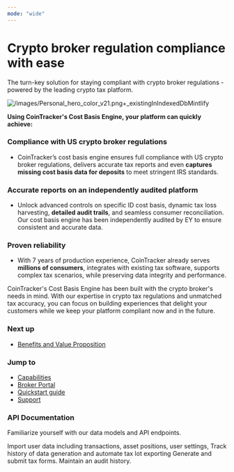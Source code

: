 ```yaml
---
mode: "wide"
---
```


# **Crypto broker regulation compliance with ease**

The turn-key solution for staying compliant with crypto broker regulations - powered by the leading crypto tax platform.

![/images/Personal_hero_color_v21.png+\_existingInIndexedDbMintlify](/images/Personal_hero_color_v21.png)

**Using CoinTracker's Cost Basis Engine, your platform can quickly achieve:**

### **Compliance with US crypto broker regulations**

- CoinTracker’s cost basis engine ensures full compliance with US crypto broker regulations, delivers accurate tax reports and even **captures missing cost basis data for deposits** to meet stringent IRS standards.

### **Accurate reports on an independently audited platform**

- Unlock advanced controls on specific ID cost basis, dynamic tax loss harvesting, **detailed audit trails**, and seamless consumer reconciliation. Our cost basis engine has been independently audited by EY to ensure consistent and accurate data.

### **Proven reliability**

- With 7 years of production experience, CoinTracker already serves **millions of consumers**, integrates with existing tax software, supports complex tax scenarios, while preserving data integrity and performance.

CoinTracker's Cost Basis Engine has been built with the crypto broker's needs in mind. With our expertise in crypto tax regulations and unmatched tax accuracy, you can focus on building experiences that delight your customers while we keep your platform compliant now and in the future.

### Next up

- [Benefits and Value Proposition](https://cointracker.mintlify.app/features)

### **Jump to**

- [Capabilities](https://cointracker.mintlify.app/capabilities)
- [Broker Portal](https://cointracker.mintlify.app/portal)
- [Quickstart guide](https://cointracker.mintlify.app/quickstart)
- [Support](https://cointracker.mintlify.app/support)

### API Documentation

Familiarize yourself with our data models and API endpoints.

<CardGroup cols="3">
  <Card title="Import User Data" icon="pen-to-square" href="https://mintlify.com/docs/quickstart">
    Import user data including transactions, asset positions, user settings,
  </Card>
  <Card title="Manage Tax Lots" icon="sparkles">
    Track history of data generation and automate tax lot exporting
  </Card>
  <Card title="Generate Tax Forms" icon="sparkles">
    Generate and submit tax forms. Maintain an audit history.
  </Card>
</CardGroup>